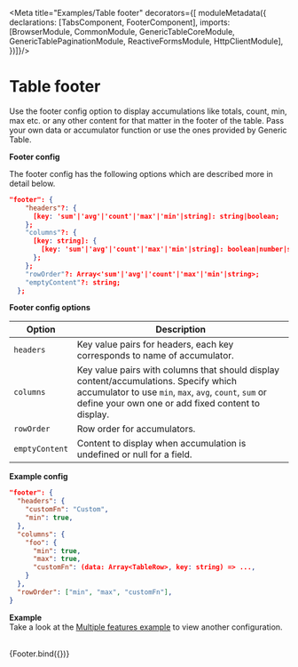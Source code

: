 

<Meta title="Examples/Table footer" decorators={[
  moduleMetadata({
    declarations: [TabsComponent, FooterComponent],
    imports: [BrowserModule, CommonModule, GenericTableCoreModule, GenericTablePaginationModule, ReactiveFormsModule, HttpClientModule],
  })]}/>




# Table footer

Use the footer config option to display accumulations like totals, count, min, max etc. or any other content for that matter in the footer of the table. Pass your own data or accumulator function or use the ones provided by Generic Table.

<strong>Footer config</strong>

The footer config has the following options which are described more in detail below.
```json
"footer": {
    "headers"?: {
      [key: 'sum'|'avg'|'count'|'max'|'min'|string]: string|boolean;
    };
    "columns"?: {
      [key: string]: {
        [key: 'sum'|'avg'|'count'|'max'|'min'|string]: boolean|number|string|Function;
      };
    };
    "rowOrder"?: Array<'sum'|'avg'|'count'|'max'|'min'|string>;
    "emptyContent"?: string;
  };
```

<strong>Footer config options</strong>

<Preview>
  <div class="overflow-auto">
    <table>
      <thead>
      <tr>
        <th>Option</th>
        <th>Description</th>
      </tr>
      </thead>
      <tbody>
      <tr>
        <td><code>headers</code></td>
        <td>Key value pairs for headers, each key corresponds to name of accumulator.</td>
      </tr>
      <tr>
        <td><code>columns</code></td>
        <td>Key value pairs with columns that should display content/accumulations. Specify which accumulator to use <code>min</code>, <code>max</code>, <code>avg</code>, <code>count</code>, <code>sum</code> or define your own one or add fixed content to display. </td>
      </tr>
      <tr>
        <td><code>rowOrder</code></td>
        <td>Row order for accumulators.</td>
      </tr>
      <tr>
        <td><code>emptyContent</code></td>
        <td>Content to display when accumulation is undefined or null for a field.</td>
      </tr>
      </tbody>
    </table>
  </div>
</Preview>

<strong>Example config</strong>

```json
"footer": {
  "headers": {
    "customFn": "Custom",
    "min": true,
  },
  "columns": {
    "foo": {
      "min": true,
      "max": true,
      "customFn": (data: Array<TableRow>, key: string) => ...,
    }
  },
  "rowOrder": ["min", "max", "customFn"],
}
```

<strong>Example</strong><br/>
Take a look at the <a href="examples?path=/docs/examples-multiple-features--multiple-features">Multiple features example</a> to view another configuration.
<br/>
<br/>

<Story name="Table footer">
  {Footer.bind({})}
</Story>
